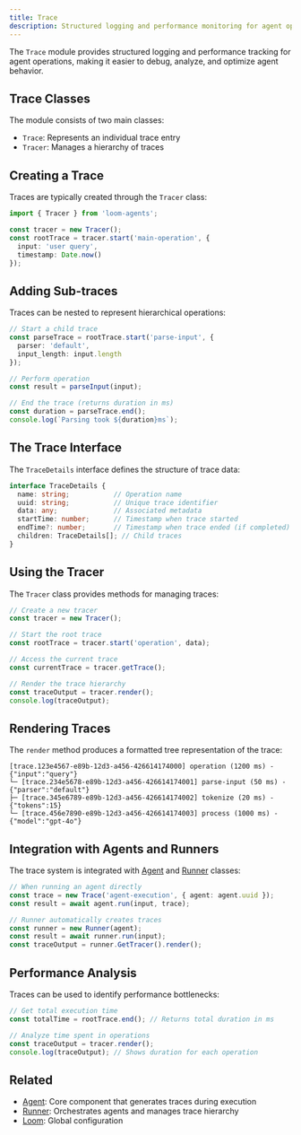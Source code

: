 ```yaml
---
title: Trace
description: Structured logging and performance monitoring for agent operations
---
```


The `Trace` module provides structured logging and performance tracking for agent operations, making it easier to debug, analyze, and optimize agent behavior.

## Trace Classes

The module consists of two main classes:

- `Trace`: Represents an individual trace entry
- `Tracer`: Manages a hierarchy of traces

## Creating a Trace

Traces are typically created through the `Tracer` class:

```typescript
import { Tracer } from 'loom-agents';

const tracer = new Tracer();
const rootTrace = tracer.start('main-operation', { 
  input: 'user query',
  timestamp: Date.now() 
});
```

## Adding Sub-traces

Traces can be nested to represent hierarchical operations:

```typescript
// Start a child trace
const parseTrace = rootTrace.start('parse-input', { 
  parser: 'default',
  input_length: input.length 
});

// Perform operation
const result = parseInput(input);

// End the trace (returns duration in ms)
const duration = parseTrace.end();
console.log(`Parsing took ${duration}ms`);
```

## The Trace Interface

The `TraceDetails` interface defines the structure of trace data:

```typescript
interface TraceDetails {
  name: string;           // Operation name
  uuid: string;           // Unique trace identifier
  data: any;              // Associated metadata
  startTime: number;      // Timestamp when trace started
  endTime?: number;       // Timestamp when trace ended (if completed)
  children: TraceDetails[]; // Child traces
}
```

## Using the Tracer

The `Tracer` class provides methods for managing traces:

```typescript
// Create a new tracer
const tracer = new Tracer();

// Start the root trace
const rootTrace = tracer.start('operation', data);

// Access the current trace
const currentTrace = tracer.getTrace();

// Render the trace hierarchy
const traceOutput = tracer.render();
console.log(traceOutput);
```

## Rendering Traces

The `render` method produces a formatted tree representation of the trace:

```
[trace.123e4567-e89b-12d3-a456-426614174000] operation (1200 ms) - {"input":"query"}
└─ [trace.234e5678-e89b-12d3-a456-426614174001] parse-input (50 ms) - {"parser":"default"}
├─ [trace.345e6789-e89b-12d3-a456-426614174002] tokenize (20 ms) - {"tokens":15}
└─ [trace.456e7890-e89b-12d3-a456-426614174003] process (1000 ms) - {"model":"gpt-4o"}
```

## Integration with Agents and Runners

The trace system is integrated with [Agent](/reference/agent) and [Runner](/reference/runner) classes:

```typescript
// When running an agent directly
const trace = new Trace('agent-execution', { agent: agent.uuid });
const result = await agent.run(input, trace);

// Runner automatically creates traces
const runner = new Runner(agent);
const result = await runner.run(input);
const traceOutput = runner.GetTracer().render();
```

## Performance Analysis

Traces can be used to identify performance bottlenecks:

```typescript
// Get total execution time
const totalTime = rootTrace.end(); // Returns total duration in ms

// Analyze time spent in operations
const traceOutput = tracer.render();
console.log(traceOutput); // Shows duration for each operation
```

## Related

- [Agent](/reference/agent): Core component that generates traces during execution
- [Runner](/reference/runner): Orchestrates agents and manages trace hierarchy
- [Loom](/reference/loom): Global configuration
